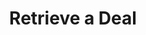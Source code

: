 ---
title: 'Retrieve a Deal'
description: 'Retrieve a Deal in any CRM Platform using this endpoint'
openapi: "GET /crm/deal/{id}"
---